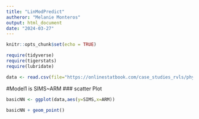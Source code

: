 ```yaml
---
title: "LinModPredict"
autheror: "Melanie Monteros"
output: html_document
date: "2024-03-27"
---
```


```r
knitr::opts_chunk$set(echo = TRUE)

require(tidyverse)
require(tigerstats)
require(lubridate)

data <- read.csv(file="https://onlinestatbook.com/case_studies_rvls/physical_strength/data.txt",sep="",header=TRUE)
```

#Model1 is SIMS~ARM
### scatter Plot
```r
basicNN <- ggplot(data,aes(y=SIMS,x=ARM))
```

```r
basicNN + geom_point()
```



